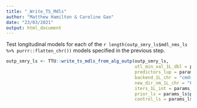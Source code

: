 ```yaml
---
title: "_Write_TS_Mdls"
author: "Matthew Hamilton & Caroline Gao"
date: "23/03/2021"
output: html_document
---
```


Test longitudinal models for each of the `r length(outp_smry_ls$mdl_nms_ls %>% purrr::flatten_chr())` models specified in the previous step. 

```r
outp_smry_ls <- TTU::write_ts_mdls_from_alg_outp(outp_smry_ls,
                                                 utl_min_val_1L_dbl = params_ls$utl_min_val_1L_dbl,
                                                 predictors_lup = params_ls$predictors_lup,
                                                 backend_1L_chr = "cmdstanr",
                                                 new_dir_nm_1L_chr = "F_TS_Mdls",
                                                 iters_1L_int = params_ls$iters_1L_int, 
                                                 prior_ls = params_ls$prior_ls, 
                                                 control_ls = params_ls$control_ls)
```
